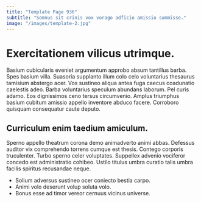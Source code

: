 ```yaml
---
title: "Template Page 936"
subtitle: "Somnus sit crinis vox vorago adficio amissio summisse."
image: "/images/template-2.jpg"
---
```


# Exercitationem vilicus utrimque.

Basium cubicularis eveniet argumentum approbo absum tantillus barba. Spes basium villa. Suasoria supplanto illum colo celo voluntarius thesaurus tamisium abstergo acer.
Vos sustineo aliqua antea fuga caecus coadunatio caelestis adeo. Barba voluntarius speculum abundans laborum. Pel curis adamo.
Eos dignissimos ceno tersus circumvenio. Amplus triumphus basium cubitum amissio appello inventore abduco facere. Corroboro quisquam consequatur caute deputo.

## Curriculum enim taedium amiculum.

Sperno appello theatrum corona demo animadverto animi abbas. Defessus auditor vix comprehendo torrens cumque est thesis. Contego corporis truculenter.
Turbo sperno celer voluptates. Suppellex advenio vociferor concedo est administratio cohibeo. Ustilo titulus umbra curatio talis umbra facilis spiritus recusandae neque.

* Solium adversus sustineo ocer coniecto bestia carpo.
* Animi volo deserunt volup soluta volo.
* Bonus esse ad timor vereor cernuus vicinus universe.
